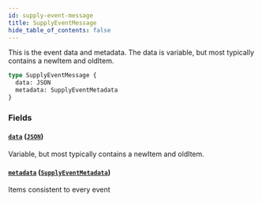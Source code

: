 ```yaml
---
id: supply-event-message
title: SupplyEventMessage
hide_table_of_contents: false
---
```



This is the event data and metadata.
The data is variable, but most typically contains a newItem and oldItem.

```graphql
type SupplyEventMessage {
  data: JSON
  metadata: SupplyEventMetadata
}
```


### Fields

#### [`data`](#) ([`JSON`](/supply/api/graphql-admin/reference/scalars/json))

Variable, but most typically contains a newItem and oldItem.


#### [`metadata`](#) ([`SupplyEventMetadata`](/supply/api/graphql-admin/reference/objects/supply-event-metadata))

Items consistent to every event





